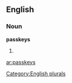 
==English==

===Noun===
'''passkeys'''

# {{plural of|[[passkey]]}}

[[Category:English plurals]]

[[ar:passkeys]]